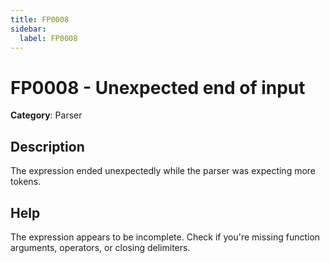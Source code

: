 ```yaml
---
title: FP0008
sidebar:
  label: FP0008
---
```


# FP0008 - Unexpected end of input

**Category**: Parser

## Description

The expression ended unexpectedly while the parser was expecting more tokens.

## Help

The expression appears to be incomplete. Check if you're missing function arguments, operators, or closing delimiters.
